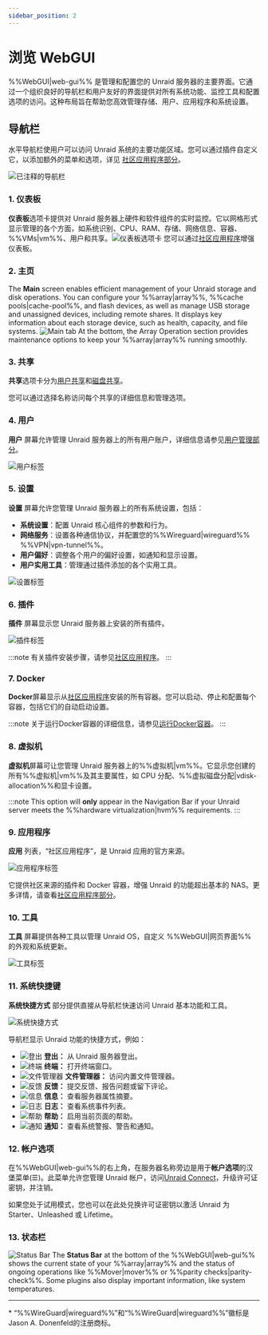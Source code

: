 ```yaml
---
sidebar_position: 2
---
```


# 浏览 WebGUI

%%WebGUI|web-gui%% 是管理和配置您的 Unraid 服务器的主要界面。它通过一个组织良好的导航栏和用户友好的界面提供对所有系统功能、监控工具和配置选项的访问。这种布局旨在帮助您高效管理存储、用户、应用程序和系统设置。

## 导航栏

水平导航栏使用户可以访问 Unraid 系统的主要功能区域。您可以通过插件自定义它，以添加额外的菜单和选项，详见 [社区应用程序部分](../../using-unraid-to/run-docker-containers/community-applications.mdx)。

![已注释的导航栏](/img/navbar3.png)

### 1. 仪表板

**仪表板**选项卡提供对 Unraid 服务器上硬件和软件组件的实时监控。它以网格形式显示管理的各个方面，如系统识别、CPU、RAM、存储、网络信息、容器、%%VMs|vm%%、用户和共享。![仪表板选项卡](/img/dashboard.png)
您可以通过[社区应用程序](../../using-unraid-to/run-docker-containers/community-applications.mdx)增强仪表板。

### 2. 主页

The **Main** screen enables efficient management of your Unraid storage and disk operations. You can configure your %%array|array%%, %%cache pools|cache-pool%%, and flash devices, as well as manage USB storage and unassigned devices, including remote shares. It displays key information about each storage device, such as health, capacity, and file systems.
![Main tab](/img/maintab.png)
At the bottom, the Array Operation section provides maintenance options to keep your %%array|array%% running smoothly.

### 3. 共享

**共享**选项卡分为[用户共享](../../using-unraid-to/manage-storage/shares.mdx#user-shares)和[磁盘共享](../../using-unraid-to/manage-storage/shares.mdx#disk-shares)。

您可以通过选择名称访问每个共享的详细信息和管理选项。

### 4. 用户

**用户** 屏幕允许管理 Unraid 服务器上的所有用户账户，详细信息请参见[用户管理部分](../../system-administration/secure-your-server/user-management.mdx)。

![用户标签](/img/userstab.png)

### 5. 设置

**设置** 屏幕允许您管理 Unraid 服务器上的所有系统设置，包括：

- **系统设置**：配置 Unraid 核心组件的参数和行为。
- **网络服务**：设置各种通信协议，并配置您的%%Wireguard|wireguard%% %%VPN|vpn-tunnel%%。
- **用户偏好**：调整各个用户的偏好设置，如通知和显示设置。
- **用户实用工具**：管理通过插件添加的各个实用工具。

![设置标签](/img/settingstab.png)

### 6. 插件

**插件** 屏幕显示您 Unraid 服务器上安装的所有插件。

![插件标签](/img/pluginstab.png)

:::note
有关插件安装步骤，请参见[社区应用程序](../../using-unraid-to/run-docker-containers/community-applications.mdx)。
:::

### 7. Docker

**Docker**屏幕显示从[社区应用程序](../../using-unraid-to/run-docker-containers/community-applications.mdx)安装的所有容器。您可以启动、停止和配置每个容器，包括它们的自动启动设置。

:::note
关于运行Docker容器的详细信息，请参见[运行Docker容器](../../using-unraid-to/run-docker-containers/overview.mdx)。
:::

### 8. 虚拟机

**虚拟机**屏幕可让您管理 Unraid 服务器上的%%虚拟机|vm%%。它显示您创建的所有%%虚拟机|vm%%及其主要属性，如 CPU 分配、%%虚拟磁盘分配|vdisk-allocation%%和显卡设置。

:::note
This option will **only** appear in the Navigation Bar if your Unraid server meets the %%hardware virtualization|hvm%% requirements.
:::

### 9. 应用程序

**应用** 列表，“社区应用程序”，是 Unraid 应用的官方来源。

![应用程序标签](/img/appstab.png)

它提供社区来源的插件和 Docker 容器，增强 Unraid 的功能超出基本的 NAS。更多详情，请查看[社区应用程序部分](../../using-unraid-to/run-docker-containers/community-applications.mdx)。

### 10. 工具

**工具** 屏幕提供各种工具以管理 Unraid OS，自定义 %%WebGUI|网页界面%% 的外观和系统更新。

![工具标签](/img/toolstab.png)

### 11. 系统快捷键

**系统快捷方式** 部分提供直接从导航栏快速访问 Unraid 基本功能和工具。

![系统快捷方式](/img/systemshortcuts.png)

导航栏显示 Unraid 功能的快捷方式，例如：

- ![登出](/img/logout.png) **登出：** 从 Unraid 服务器登出。
- ![终端](/img/terminal.png) **终端：** 打开终端窗口。
- ![文件管理器](/img/filemanager.png) **文件管理器：** 访问内置文件管理器。
- ![反馈](/img/feedback.png) **反馈：** 提交反馈、报告问题或留下评论。
- ![信息](/img/infoicon.png) **信息：** 查看服务器属性摘要。
- ![日志](/img/logicon.png) **日志：** 查看系统事件列表。
- ![帮助](/img/helpicon.png) **帮助：** 启用当前页面的帮助。
- ![通知](/img/notificationicon.png) **通知：** 查看系统警报、警告和通知。

### 12. 帐户选项

在%%WebGUI|web-gui%%的右上角，在服务器名称旁边是用于**帐户选项**的汉堡菜单(☰)。此菜单允许您管理 Unraid 帐户，访问[Unraid Connect](../../../unraid-connect/overview-and-setup.mdx)，升级许可证密钥，并注销。

如果您处于试用模式，您也可以在此处兑换许可证密钥以激活 Unraid 为 Starter、Unleashed 或 Lifetime。

### 13. 状态栏

![Status Bar](/img/status-bar2.png)
The **Status Bar** at the bottom of the %%WebGUI|web-gui%% shows the current state of your %%array|array%% and the status of ongoing operations like %%Mover|mover%% or %%parity checks|parity-check%%. Some plugins also display important information, like system temperatures.

---

\* “%%WireGuard|wireguard%%”和“%%WireGuard|wireguard%%”徽标是Jason A. Donenfeld的注册商标。
